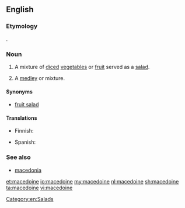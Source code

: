 ==English==
{{wikipedia}}

===Etymology===
{{etyl|fr|en}} {{term|Macédoine||Macedonia|lang=fr}}.

===Noun===
{{en-noun}}

# A mixture of [[diced]] [[vegetable]]s or [[fruit]] served as a [[salad]].
# {{cx|figurative|lang=en}} A [[medley]] or mixture.

====Synonyms====
* [[fruit salad]]

====Translations====
{{trans-top|mixture of diced vegetables or fruit}}
* Finnish: {{t+|fi|hedelmäsalaatti}}
{{trans-mid}}
* Spanish: {{t+|es|macedonia|f}}
{{trans-bottom}}

===See also===
* [[macedonia]]

[[Category:en:Salads]]

[[et:macedoine]]
[[io:macedoine]]
[[my:macedoine]]
[[nl:macedoine]]
[[sh:macedoine]]
[[ta:macedoine]]
[[vi:macedoine]]